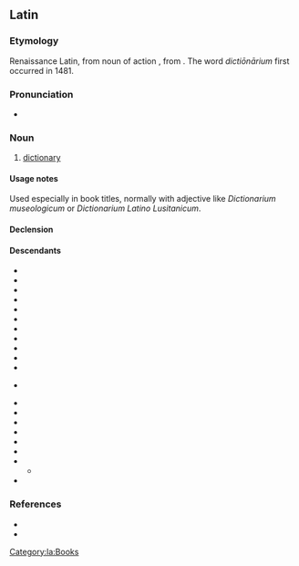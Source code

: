 ==Latin==

===Etymology===
Renaissance Latin, from noun of action {{suffix|la|dictiō|gloss1=speaking|ārium}}, from {{m|la|dīcō||say, speak}}. The word ''dictiōnārium'' first occurred in 1481.

===Pronunciation===
* {{la-IPA|dictiōnārium|eccl=yes}}

===Noun===
{{la-noun|dictiōnārium<2>}}

# [[dictionary]]

====Usage notes====
Used especially in book titles, normally with adjective like ''Dictionarium museologicum'' or ''Dictionarium Latino Lusitanicum''.

====Declension====
{{la-ndecl|dictiōnārium<2>}}

====Descendants====
{{top4}}
* {{desc|ast|diccionariu|bor=1}}
* {{desc|roa-brg|diccionâre|bor=1}}
* {{desc|ca|diccionari|bor=1}}
* {{desc|co|dizziunariu|bor=1}}
* {{desc|en|dictionary|bor=1}}
* {{desc|frp|diccionèro|bor=1}}
* {{desc|gl|dicionario|bor=1}}
* {{desc|de|Diktionär|bor=1}}
* {{desc|it|dizionario|bor=1}}
* {{desctree|frm|dictionnaire|bor=1}}
* {{desc|nap|dezziunario|bor=1}}
* {{desc|nrf|dictionnaithe|bor=1}} {{q|Jersey}}
* {{desc|oc|diccionari|bor=1}}
* {{desc|pt|dicionário|bor=1}}
* {{desc|ro|dicționar|bor=1}}
* {{desc|rm|dicziunari|bor=1}}
* {{desc|sc|dizionariu|bor=1}}
* {{desc|sco|dictionar|bor=1}}
* {{desc|scn|dizziunariu|bor=1}}
** {{desc|bor=1|mt|dizzjunarju}}
* {{desc|es|diccionario|bor=1}}
{{bottom}}

===References===
* {{R:Gaffiot}}
* {{R:NLW}}

[[Category:la:Books]]